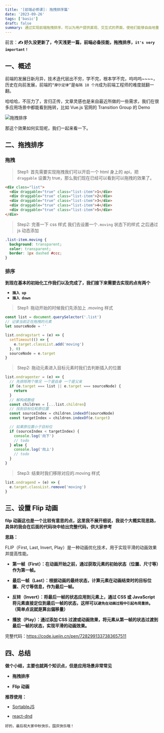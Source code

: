 ```yaml
---
title: '[前端必修课]: 拖拽排序篇'
date: '2023-09-26'
tags: ['basic']
draft: false
summary: 通过实现前端拖拽排序，可以为用户提供直观、交互式的界面，使他们能够自由地重新排列和组织内容，从而提升用户体验和操作效率
---
```


前言：**✍️ 好久没更新了，今天浅更一篇，前端必备技能，拖拽排序，`it's very important！`**

## 一、概述

前端的发展日新月异，技术迭代层出不穷，学不完，根本学不完，呜呜呜~~~~，历史在向前发展，前端的`“摩尔定律”`是`每隔 18 个月`成为前端工程师的难度就翻一翻。

哈哈哈，不压力了，言归正传，文章灵感也是来自最近所做的一些需求，我们在很多应用场景中都能看到拖转，比如 Vue.js 官网的 Transition Group 的 Demo

![拖拽排序](http://121.36.100.147:9000/test/demo.gif)

那这个效果如何实现呢，我们一起来看一下。

## 二、拖拽排序

### 拖拽

> Step1: 首先需要实现拖拽我们可以开启一个 html 身上的 api，把 `draggable` 设置为 true，那么我们现在已经可以看到可以拖拽的效果了。

```html
<div class="list">
  <div draggable="true" class="list-item">1</div>
  <div draggable="true" class="list-item">2</div>
  <div draggable="true" class="list-item">3</div>
  <div draggable="true" class="list-item">4</div>
  <div draggable="true" class="list-item">5</div>
</div>
```

> Step2: 完善一下 css 样式 我们去设置一个`.moving` 状态下的样式 之后通过 js 动态添加

```css
.list-item.moving {
  background: transparent;
  color: transparent;
  border: 1px dashed #ccc;
}
```

### 排序

**到现在基本的初始化工作我们以及完成了，我们接下来需要去实现的点有两个**

- **`插入 up`**
- **`插入 down`**

> Step1: 拖动开始的时候我们先添加上 .moving 样式

```js
const list = document.querySelector('.list')
// 记录当前正在拖拽的元素
let sourceNode = ''

list.ondragstart = (e) => {
  setTimeout(() => {
    e.target.classList.add('moving')
  }, 0)
  sourceNode = e.target
}
```

> Step2: 拖动元素进入目标元素时我们去判断插入的位置

```js
list.ondragenter = (e) => {
  // 先排除两个情况 一个是自身 一个是父亲
  if (e.target === list || e.target === sourceNode) {
    return
  }
  // 解构成数组
  const children = [...list.children]
  // 找到目标位和原位置
  const sourceIndex = children.indexOf(sourceNode)
  const targetIndex = children.indexOf(e.target)

  // 如果原位置小于目标位
  if (sourceIndex < targetIndex) {
    console.log('向下')
    // todo
  } else {
    console.log('向上')
    // todo
  }
}
```

> Step3: 结束时我们移除对应的.moving 样式

```js
list.ondragend = (e) => {
  e.target.classList.remove('moving')
}
```

## 三、设置 Flip 动画

**filp 动画这也是一个比较有意思的点，这里我不展开细说，我说个大概实现思路，具体的我会在后面的代码块中给出完整代码，供大家参考**

**思路：**

FLIP（First, Last, Invert, Play）是一种动画优化技术，用于实现平滑的动画效果并提高性能。

- **第一帧（First）：在动画开始之前，通过获取元素的初始状态（位置、尺寸等）作为第一帧。**

- **最后一帧（Last）：根据动画的最终状态，计算元素在动画结束时的目标位置、尺寸等信息，作为最后一帧。**

- **反转（Invert）：将最后一帧的状态应用到元素上，通过 CSS 或 JavaScript 将元素直接定位到最后一帧的状态，这样可以`避免在动画过程中引起布局重排`。（简单点说就是算出偏移量）**

- **播放（Play）：通过添加 CSS 过渡或动画效果，将元素从第一帧的状态过渡到最后一帧的状态，实现平滑的动画效果。**

完整代码：https://code.juejin.cn/pen/7282991337383657511

## 四、总结

**做个小结，主要也就两个知识点，但是应用场景非常常见**

- **拖拽排序**

- **Flip 动画**

**推荐使用：**

- <a href="https://github.com/SortableJS/Sortable">SortableJS</a>

- <a href="https://github.com/react-dnd/react-dnd">react-dnd</a>

`好的，最后祝大家中秋快乐，国庆快乐哦！`
